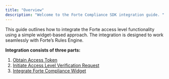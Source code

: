 ```yaml
---
title: "Overview"
description: "Welcome to the Forte Compliance SDK integration guide. "
---
```


This guide outlines how to integrate the Forte access level functionality using a simple widget-based approach. The integration is designed to work seamlessly with Forte’s Rules Engine.

**Integration consists of three parts:**

1. [Obtain Access Token](./obtain-access-token)
2. [Initiate Access Level Verification Request](./initiate-kyc-request)
3. [Integrate Forte Compliance Widget](./integrate-widget)